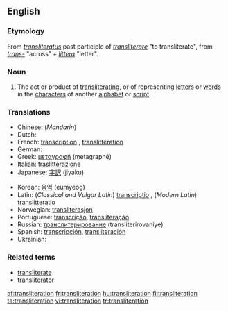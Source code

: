 {{wikipedia|Transliteration}}
==English==

===Etymology===
From {{L.}} ''[[transliteratus]]'' past participle of ''[[transliterare]]'' "to transliterate", from ''[[trans-]]'' "across" + ''[[littera]]'' "letter".

===Noun===
{{en-noun}}

# The act or product of [[transliterating]], or of representing [[letter]]s or [[word]]s in the [[character]]s of another [[alphabet]] or [[script]].

===Translations===
{{top}}
* Chinese: (''Mandarin'') {{zh-ts|音譯|音译}}
* Dutch: {{t|nl|transliteratie|f}}
* French: [[transcription]] {{f}}, [[translittération]] {{f}}
* German: {{t+|de|Transkription|f}}
* Greek: [[μεταγραφή]] (metagraphé)
* Italian: [[traslitterazione]]
* Japanese: [[字訳]] (jiyaku)
{{mid}}
* Korean: [[음역]] (eumyeog)
* Latin: (''Classical and Vulgar Latin'') [[transcriptio]] {{f}}, (''Modern Latin'') [[translitteratio]] {{f}} 
* Norwegian: [[transliterasjon]]
* Portuguese: [[transcrição]], [[transliteração]]
* Russian: [[транслитерирование]] (transliterirovaniye) {{n}}
* Spanish: [[transcripción]], [[transliteración]]
* Ukrainian: {{t-|uk|транслітерація|f|tr=transliterácija|sc=Cyrl|xs=Ukrainian}}
{{bottom}}

===Related terms===
*[[transliterate]]
*[[transliterator]]

[[af:transliteration]]
[[fr:transliteration]]
[[hu:transliteration]]
[[fi:transliteration]]
[[ta:transliteration]]
[[vi:transliteration]]
[[tr:transliteration]]